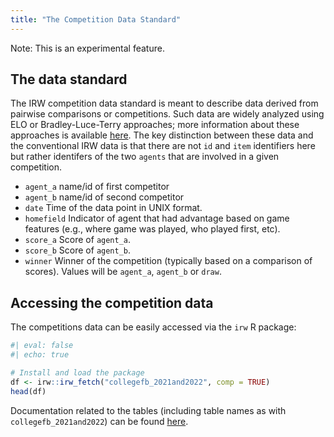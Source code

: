 ```yaml
---
title: "The Competition Data Standard"
---
```


Note: This is an experimental feature.

## The data standard

The IRW competition data standard is meant to describe data derived from pairwise comparisons or competitions. Such data are widely analyzed using ELO or Bradley-Luce-Terry approaches; more information about these approaches is available [here](https://www.annualreviews.org/content/journals/10.1146/annurev-statistics-040722-061813). The key distinction between these data and the conventional IRW data is that there are not `id` and `item` identifiers here but rather identifers of the two `agents` that are involved in a given competition.

- `agent_a` name/id of first competitor
- `agent_b` name/id of second competitor
- `date` Time of the data point in UNIX format.
- `homefield` Indicator of agent that had advantage based on game features (e.g., where game was played, who played first, etc).
- `score_a` Score of `agent_a`.
- `score_b` Score of `agent_b`.
- `winner` Winner of the competition (typically based on a comparison of scores). Values will be `agent_a`, `agent_b` or `draw`.


## Accessing the competition data

The competitions data can be easily accessed via the `irw` R package:
```r
#| eval: false
#| echo: true

# Install and load the package
df <- irw::irw_fetch("collegefb_2021and2022", comp = TRUE)
head(df)
```

Documentation related to the tables (including table names as with `collegefb_2021and2022`) can be found [here](https://docs.google.com/spreadsheets/d/1WZZYyVC2cmw8CUJM69qP0F_ZlQjQfdkCZbdsG-8mUrs/edit?usp=sharing).
